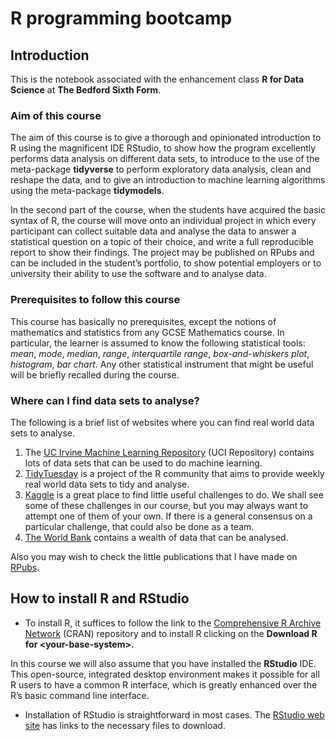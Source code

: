 # R programming bootcamp

## Introduction

This is the notebook associated with the enhancement class **R for Data Science** at **The Bedford Sixth Form**.

### Aim of this course

The aim of this course is to give a thorough and opinionated introduction to R using the magnificent IDE RStudio, to show how the program excellently performs data analysis on different data sets, to introduce to the use of the meta-package **tidyverse** to perform exploratory data analysis, clean and reshape the data, and to give an introduction to machine learning algorithms using the meta-package **tidymodels**.

In the second part of the course, when the students have acquired the basic syntax of R, the course will move onto an individual project in which every participant can collect suitable data and analyse the data to answer a statistical question on a topic of their choice, and write a full reproducible report to show their findings. The project may be published on RPubs and can be included in the student's portfolio, to show potential employers or to university their ability to use the software and to analyse data.

### Prerequisites to follow this course

This course has basically no prerequisites, except the notions of mathematics and statistics from any GCSE Mathematics course. In particular, the learner is assumed to know the following statistical tools: *mean*, *mode*, *median*, *range*, *interquartile range*, *box-and-whiskers plot*, *histogram*, *bar chart*. Any other statistical instrument that might be useful will be briefly recalled during the course.

### Where can I find data sets to analyse?

The following is a brief list of websites where you can find real world data sets to analyse.

1.  The [UC Irvine Machine Learning Repository](https://archive.ics.uci.edu/) (UCI Repository) contains lots of data sets that can be used to do machine learning.
2.  [TidyTuesday](https://github.com/rfordatascience/tidytuesday) is a project of the R community that aims to provide weekly real world data sets to tidy and analyse.
3.  [Kaggle](https://www.kaggle.com/) is a great place to find little useful challenges to do. We shall see some of these challenges in our course, but you may always want to attempt one of them of your own. If there is a general consensus on a particular challenge, that could also be done as a team.
4.  [The World Bank](https://data.worldbank.org/) contains a wealth of data that can be analysed.

Also you may wish to check the little publications that I have made on [RPubs](https://rpubs.com/acarpignani).

## How to install R and RStudio

-   To install R, it suffices to follow the link to the [Comprehensive R Archive Network](https://cran.r-project.org/) (CRAN) repository and to install R clicking on the **Download R for \<your-base-system\>.**

In this course we will also assume that you have installed the **RStudio** IDE. This open-source, integrated desktop environment makes it possible for all R users to have a common R interface, which is greatly enhanced over the R's basic command line interface.

-   Installation of RStudio is straightforward in most cases. The [RStudio web site](https://posit.co/products/open-source/rstudio/) has links to the necessary files to download.
